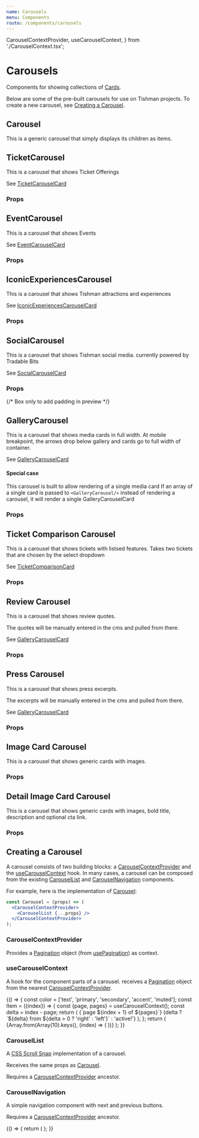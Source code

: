 ```yaml
---
name: Carousels
menu: Components
route: /components/carousels
---
```


  CarouselContextProvider,
  useCarouselContext,
} from './CarouselContext.tsx';

# Carousels

Components for showing collections of [Cards](card).

Below are some of the pre-built carousels for use on Tishman projects.
To create a new carousel, see [Creating a Carousel].

## Carousel

This is a generic carousel that simply displays its children as items.

<Props of={CarouselList} />

<Playground>
  <Carousel color="background" gap="5%" autoSize="90%" initialPage={3}>
    <Text p={5} bg="primary" children="item 1" />
    <Text p={5} bg="secondary" children="item 2" />
    <Text p={5} bg="muted" children="item 3" />
    <Text p={5} bg="accent" children="item 4" />
    <Text p={5} bg="accentSecondary" children="item 5" />
  </Carousel>
</Playground>

## TicketCarousel

This is a carousel that shows Ticket Offerings

See [TicketCarouselCard](/components/carousel-cards#ticketcarouselcard)

### Props

<Props of={TicketCarousel} />

<Playground>
  <TicketCarousel
    data={[
      {
        src: getMockFluidImage({width: 290, height: 263}).childImageSharp.fluid,
        title: 'General Admission',
        description:
          'Take a spin on The Rink at Rockefeller Center this upcoming season. Your General Admission ticket guarantees your spot on the ice on the date and time you select.',
        label: 'Buy Tickets',
        price: '$39',
        href: '#',
      },
      {
        src: getMockFluidImage({width: 290, height: 263}).childImageSharp.fluid,
        title: 'VIP Access',
        description:
          'Elevate your skating experience with VIP Access. You’ll enjoy expedited entry and access to our cozy, indoor Art Deco Lounge that provides a comfortable spot to relax and warm up before or after your skate.',
        label: 'Buy Tickets',
        price: '$39',
        href: '#',
      },
      {
        src: getMockFluidImage({width: 290, height: 263}).childImageSharp.fluid,
        title: 'VIP Flex Pass',
        description:
          'Experience VIP Access—with the flexibility to arrive at any time on the date of your ticket. You also have access to the perks of our Art Deco Lounge to make your experience even more enjoyable.',
        label: 'Buy Tickets',
        price: '$39',
        href: '#',
      },
      {
        src: getMockFluidImage({width: 290, height: 263}).childImageSharp.fluid,
        title: 'Seasonal Membership',
        description:
          'Secure a coveted membership and enjoy skating, and priority access to events and activities, at The Rink all season long.',
        label: 'Buy Tickets',
        price: '$39',
        href: '#',
      },
      {
        src: getMockFluidImage({width: 290, height: 263}).childImageSharp.fluid,
        title: 'Group Sales',
        description:
          'The more the merrier. We have special rates for groups of 20 or more.',
        label: 'Buy Tickets',
        price: '$39',
        href: '#',
      },
    ]}
  />
</Playground>

## EventCarousel

This is a carousel that shows Events

See [EventCarouselCard](/components/carousel-cards#eventCarouselCard)

### Props

<Props of={TicketCarousel} />

<Playground>
  <EventCarousel
    seeAllLink="/events/"
    seeAllText="View All Events"
    data={[
      {
        fluid: getMockFluidImage({width: 276, height: 388}).childImageSharp
          .fluid,
        category: 'Kids',
        title: "Rock Center Kid's Dress Up",
        formattedStartDateTime: 'April 4',
        time: '2pm',
        location: {title: '30 Rockefeller'},
        href: '#',
      },
      {
        fluid: getMockFluidImage({width: 276, height: 388}).childImageSharp
          .fluid,
        category: 'Kids',
        title: "Rock Center Kid's Dress Up",
        formattedStartDateTime: 'April 4',
        time: '2pm',
        location: {title: '30 Rockefeller'},
        href: '#',
      },
      {
        fluid: getMockFluidImage({width: 276, height: 388}).childImageSharp
          .fluid,
        category: 'Kids',
        title: "Rock Center Kid's Dress Up",
        formattedStartDateTime: 'April 4',
        time: '2pm',
        location: {title: '30 Rockefeller'},
        href: '#',
      },
      {
        fluid: getMockFluidImage({width: 276, height: 388}).childImageSharp
          .fluid,
        category: 'Kids',
        title: "Rock Center Kid's Dress Up",
        formattedStartDateTime: 'April 4',
        time: '2pm',
        location: {title: '30 Rockefeller'},
        href: '#',
      },
      {
        fluid: getMockFluidImage({width: 276, height: 388}).childImageSharp
          .fluid,
        category: 'Kids',
        title: "Rock Center Kid's Dress Up",
        formattedStartDateTime: 'April 4',
        time: '2pm',
        location: {title: '30 Rockefeller'},
        href: '#',
      },
      {
        fluid: getMockFluidImage({width: 276, height: 388}).childImageSharp
          .fluid,
        category: 'Kids',
        title: "Rock Center Kid's Dress Up",
        formattedStartDateTime: 'April 4',
        time: '2pm',
        location: {title: '30 Rockefeller'},
        href: '#',
      },
    ]}
  />
</Playground>

## IconicExperiencesCarousel

This is a carousel that shows Tishman attractions and experiences

See [IconicExperiencesCarouselCard](/components/carousel-cards#iconicexperiencescarouselcard)

### Props

<Props of={IconicExperiencesCarousel} />

<Playground>
  <IconicExperiencesCarousel
    title={'Iconic experiences.'}
    link={{url: '#', label: 'Explore Them All'}}
    data={[
      {
        title: 'Top of the Rock',
        description: 'Take in 360-degree views of the NYC skyline',
        fluid: getMockFluidImage({width: 320, height: 450}).childImageSharp
          .fluid,
        alt: 'alt text',
        url: '/',
      },
      {
        title: 'The Rink',
        description:
          'Skate under the Christmas Tree and the Prometheus statue.',
        fluid: getMockFluidImage({width: 320, height: 450}).childImageSharp
          .fluid,
        alt: 'alt text',
        url: '/',
      },
      {
        title: 'Rockefeller Center Tour',
        description: 'A unique look at a place unlike any other.',
        fluid: getMockFluidImage({width: 320, height: 450}).childImageSharp
          .fluid,
        alt: 'alt text',
        url: '',
      },
      {
        title: 'Rainbow Room',
        description: 'A timeless setting for private and special events.',
        fluid: getMockFluidImage({width: 320, height: 450}).childImageSharp
          .fluid,
        alt: 'alt text',
        url: '/',
      },
    ]}
  />
</Playground>

## SocialCarousel

This is a carousel that shows Tishman social media. currently powered by Tradable Bits

See [SocialCarouselCard](/components/carousel-cards#SocialCarouselCard)

### Props

<Props of={SocialCarousel} />

<Playground>
  {/* Box only to add padding in preview */}
  <Box sx={{pt: 3, pb: 5}}>
    <SocialCarousel
      cards={[
        {
          image: getMockFluidImage({width: 320, height: 320}).childImageSharp
            .fluid.src,
          caption: 'social media caption',
          url: 'http://twitter.com/15949204/status/image-status',
        },
        {
          image: getMockFluidImage({width: 320, height: 320}).childImageSharp
            .fluid.src,
          caption: 'social media caption',
          url: 'http://twitter.com/15949204/status/image-status',
        },
        {
          image: getMockFluidImage({width: 320, height: 320}).childImageSharp
            .fluid.src,
          caption: 'social media caption',
          url: 'http://twitter.com/15949204/status/image-status',
        },
        {
          image: getMockFluidImage({width: 320, height: 320}).childImageSharp
            .fluid.src,
          caption: 'social media caption',
          url: 'http://twitter.com/15949204/status/image-status',
        },
      ]}
    />
  </Box>
</Playground>

## GalleryCarousel

This is a carousel that shows media cards in full width.
At mobile breakpoint, the arrows drop below gallery and
cards go to full width of container.

See [GalleryCarouselCard](/components/carousel-cards#GalleryCarouselCard)

#### Special case

This carousel is built to allow rendering of a single media card
If an array of a single card is passed to `<GalleryCarousel/>`
instead of rendering a carousel, it will render a single GalleryCarouselCard

### Props

<Props of={GalleryCarousel} />

<Playground>
  <GalleryCarousel
    // TODO: ADD A TISHMAN VIDEO
    cards={[
      {
        fluid: getMockFluidImage({width: 1280, height: 680}).childImageSharp
          .fluid,
        caption: 'Optional image 1 Caption',
        alt: 'Mock image 1 alt',
      },
      {
        movieUrl:
          'http://commondatastorage.googleapis.com/gtv-videos-bucket/sample/ForBiggerFun.mp4',
        caption: 'TODO: ADD A TISHMAN VIDEO',
      },
      {
        fluid: getMockFluidImage({width: 1280, height: 680}).childImageSharp
          .fluid,
        caption: 'Optional image 2 Caption',
        alt: 'Mock image 2 alt',
      },
      {
        movieUrl:
          'http://commondatastorage.googleapis.com/gtv-videos-bucket/sample/ForBiggerFun.mp4',
        caption: 'TODO: ADD A TISHMAN VIDEO',
      },
    ]}
  />
</Playground>

## Ticket Comparison Carousel

This is a carousel that shows tickets with listsed features. Takes two tickets that are
chosen by the select dropdown

See [TicketComparisonCard](/components/carousel-cards#TicketComparisonCard)

### Props

<Props of={TicketComparisonCarousel} />

<Playground>
  <TicketComparisonCarousel
    tickets={[
      {
        src: getMockFluidImage({width: 316, height: 212}).childImageSharp.fluid,
        title: 'Top of the Rock General Admission',
        label: 'Buy Tickets',
        price: '$39',
        url: '#',
        ticketFeatures: {
          admission: true,
          views: true,
          levels: true,
          timeLimit: true,
        },
      },
      {
        src: getMockFluidImage({width: 316, height: 212}).childImageSharp.fluid,
        title: 'Top of the Rock VIP Access Pass',
        label: 'Buy Tickets',
        price: '$39',
        url: '#',
        ticketFeatures: {
          admission: true,
          views: true,
          levels: true,
          timeLimit: true,
          entry: true,
          elevator: true,
          merchandise: true,
          schedule: true,
        },
      },
      {
        src: getMockFluidImage({width: 316, height: 212}).childImageSharp.fluid,
        title: 'CityPASS',
        label: 'Buy Tickets',
        price: '$39',
        url: '#',
        ticketFeatures: {
          admission: true,
          views: true,
          levels: true,
          timeLimit: true,
          visit: true,
          save: true,
          valid: true,
        },
      },
      {
        src: getMockFluidImage({width: 316, height: 212}).childImageSharp.fluid,
        title: 'C3',
        label: 'Buy Tickets',
        price: '$39',
        url: '#',
        ticketFeatures: {
          admission: true,
          views: true,
          levels: true,
          timeLimit: true,
          valid: true,
          choice: true,
          saveUpTo: true,
        },
      },
    ]}
    featureList={{
      admission: 'Admission to Top of the Rock.',
      views: '360-degree unobstructed views.',
      levels: '3 levels of indoor and outdoor observation decks.',
      timeLimit:
        'No time limit––stay as long as you like during operating hours.',
      entry: 'Immediate entry, even if sold out.',
      elevator: 'Priority elevator access.',
      merchandise: '20% Off Top of the Rock merchandise.',
      schedule: 'Schedule your date, come anytime.',
      visit:
        'Visit 6 NYC attractions, including Top of the Rock Observation Deck.',
      save: 'Save 42%.',
      valid: 'Valid for 30 days.',
      choice:
        'Have your choice of 3 out of 12 top NYC attractions, including Top of the Rock Observation Deck, to visit over a 9-day period.',
      saveUpTo: 'Save up to 30%.',
    }}
  />
</Playground>

## Review Carousel

This is a carousel that shows review quotes.

The quotes will be manually entered in the cms and pulled from there.

See [GalleryCarouselCard](/components/carousel-cards#GalleryCarouselCard)

### Props

<Props of={ReviewCarousel} />

<Playground>
  <ReviewCarousel
    cards={[
      {
        quote:
          'Stunning views over the park and the city, with some good information on the way up about the building of the centre.',
        author: 'Amy M',
      },
      {
        quote:
          'Stunning views over the park and the city, with some good information on the way up about the building of the centre.',
        author: 'Amy M',
      },
      {
        quote:
          'Stunning views over the park and the city, with some good information on the way up about the building of the centre.',
        author: 'Amy M',
      },
    ]}
  />
</Playground>

## Press Carousel

This is a carousel that shows press excerpts.

The excerpts will be manually entered in the cms and pulled from there.

See [GalleryCarouselCard](/components/carousel-cards#GalleryCarouselCard)

### Props

<Props of={PressCarousel} />

<Playground>
  <PressCarousel
    cards={[
      {
        excerpt:
          'Stunning views over the park and the city, with some good information on the way up about the building of the centre.',
        source: 'NYCGo.com',
        links: [
          {
            label: 'Read full article',
            url: '#',
          },
        ],
      },
      {
        excerpt:
          'Stunning views over the park and the city, with some good information on the way up about the building of the centre.',
        source: 'Food & Wine',
      },
      {
        excerpt:
          'Stunning views over the park and the city, with some good information on the way up about the building of the centre.',
        source: 'Zagat',
        links: [
          {
            label: 'Read full article',
            url: '#',
          },
        ],
      },
      {
        excerpt:
          'Stunning views over the park and the city, with some good information on the way up about the building of the centre.',
        source: 'Conde Nast Traveler',
      },
      {
        excerpt:
          'Stunning views over the park and the city, with some good information on the way up about the building of the centre.',
        source: 'Brides',
        links: [
          {
            label: 'Read full article',
            url: '#',
          },
        ],
      },
      {
        excerpt:
          'Stunning views over the park and the city, with some good information on the way up about the building of the centre.',
        source: 'Beyond Times Square',
      },
    ]}
  />
</Playground>

## Image Card Carousel

This is a carousel that shows generic cards with images.

### Props

<Props of={ImageCardCarousel} />

<Playground>
  <ImageCardCarousel
    carouselTitleSx={{
      fontSize: 7,
    }}
    title="Shopping"
    seeAllLink={{
      url: '/shopping/all/',
      label: 'See All Shopping',
    }}
    data={[
      {
        alt: 'A cool photo',
        title: 'Cole Haan',
        fluid: getMockFluidImage({width: 290, height: 390, usePhoto: true})
          .childImageSharp.fluid,
        href: 'https://www.colehaan.com/',
      },
      {
        alt: 'A cool photo',
        title: 'Aldo',
        description: 'Find your style at Aldo',
        fluid: getMockFluidImage({width: 290, height: 390, usePhoto: true})
          .childImageSharp.fluid,
        href: 'https://www.aldoshoes.com/',
      },
      {
        alt: 'Aritzia',
        title: 'Aritzia',
        description: "They're handbags, not purses.",
        fluid: getMockFluidImage({width: 290, height: 390, usePhoto: true})
          .childImageSharp.fluid,
        href: 'https://www.aritzia.com/',
      },
      {
        alt: 'Meeting of the Minds',
        title: 'Meeting of the Minds',
        description:
          "Yes, this is apparently a retail store. What it sells is anybody's guess",
        fluid: getMockFluidImage({width: 290, height: 390, usePhoto: true})
          .childImageSharp.fluid,
      },
      {
        alt: 'Walmart',
        title: 'Walmart',
        description: 'Nah, this would never be at 30 Rock, right?',
        fluid: getMockFluidImage({width: 290, height: 390, usePhoto: true})
          .childImageSharp.fluid,
      },
    ]}
  />
</Playground>

## Detail Image Card Carousel

This is a carousel that shows generic cards with images, bold title, description and optional cta link.

### Props

<Props of={DetailImageCardCarousel} />

<Playground>
  <DetailImageCardCarousel
    carouselTitleSx={{
      fontSize: 7,
    }}
    data={[
      {
        alt: 'A cool photo',
        title: 'Cole Haan',
        fluid: getMockFluidImage({width: 290, height: 390, usePhoto: true})
          .childImageSharp.fluid,
        link: {
          label: 'Explore',
          url: '#',
        },
      },
      {
        alt: 'A cool photo',
        title: 'Aldo',
        description: 'Find your style at Aldo',
        fluid: getMockFluidImage({width: 290, height: 390, usePhoto: true})
          .childImageSharp.fluid,
        link: {
          label: 'Explore',
          url: '#',
        },
      },
      {
        alt: 'Aritzia',
        title: 'Aritzia',
        description: "They're handbags, not purses.",
        fluid: getMockFluidImage({width: 290, height: 390, usePhoto: true})
          .childImageSharp.fluid,
        link: {
          label: 'Explore',
          url: '#',
        },
      },
      {
        alt: 'Meeting of the Minds',
        title: 'Meeting of the Minds',
        description:
          "Yes, this is apparently a retail store. What it sells is anybody's guess",
        fluid: getMockFluidImage({width: 290, height: 390, usePhoto: true})
          .childImageSharp.fluid,
        link: {
          label: 'Explore',
          url: '#',
        },
      },
      {
        alt: 'Walmart',
        title: 'Walmart',
        description: 'Nah, this would never be at 30 Rock, right?',
        fluid: getMockFluidImage({width: 290, height: 390, usePhoto: true})
          .childImageSharp.fluid,
        link: {
          label: 'Explore',
          url: '#',
        },
      },
    ]}
  />
</Playground>

## Creating a Carousel

A carousel consists of two building blocks: a [CarouselContextProvider]
and the [useCarouselContext] hook. In many cases, a carousel can be composed
from the existing [CarouselList] and [CarouselNavigation] components.

For example, here is the implementation of [Carousel]:

```jsx
const Carousel = (props) => (
  <CarouselContextProvider>
    <CarouselList {...props} />
  </CarouselContextProvider>
);
```

### CarouselContextProvider

Provides a [Pagination] object (from [usePagination]) as context.

### useCarouselContext

A hook for the component parts of a carousel. receives a [Pagination]
object from the nearest [CarouselContextProvider].

<Playground>
  {() => {
    const color = ['text', 'primary', 'secondary', 'accent', 'muted'];
    const Item = ({index}) => {
      const {page, pages} = useCarouselContext();
      const delta = index - page;
      return (
        <Box py={9} bg={color[index % color.length]} sx={{textAlign: 'center'}}>
          <Text>{`page ${index + 1} of ${pages}`}</Text>
          <Text>
            {delta
              ? `${delta} from ${delta > 0 ? 'right' : 'left'}`
              : 'active!'}
          </Text>
        </Box>
      );
    };
    return (
      <CarouselContextProvider>
        <CarouselNavigation />
        <CarouselList
          __debug
          color="background"
          gap={0}
          autoSize="max(20%, 180px)"
          maxWidth="max(20%, 180px)"
        >
          {Array.from(Array(10).keys(), (index) => (
            <Item key={index} index={index} />
          ))}
        </CarouselList>
      </CarouselContextProvider>
    );
  }}
</Playground>

### CarouselList

A [CSS Scroll Snap] implementation of a carousel.

Receives the same props as [Carousel].

Requires a [CarouselContextProvider] ancestor.

### CarouselNavigation

A simple navigation component with next and previous buttons.

Requires a [CarouselContextProvider] ancestor.

<Playground>
  {() => {
    return (
      <CarouselContextProvider>
        <CarouselNavigation />
        <CarouselList color="background" gap={0} autoSize="100%">
          <Text p={9} bg="primary" children="item 1" />
          <Text p={9} bg="secondary" children="item 2" />
          <Text p={9} bg="muted" children="item 3" />
          <Text p={9} bg="accent" children="item 4" />
          <Text p={9} bg="accentSecondary" children="item 5" />
        </CarouselList>
      </CarouselContextProvider>
    );
  }}
</Playground>

[card]: https://theme-ui.com/components/card
[css scroll snap]: https://developer.mozilla.org/en-US/docs/Web/CSS/CSS_Scroll_Snap
[usepagination]: /hooks/use-pagination
[pagination]: /hooks/use-pagination#pagestate
[creating a carousel]: #creating-a-carousel
[carousel]: #carousel
[carouselcontextprovider]: #carouselcontextprovider
[carousellist]: #carousellist
[carouselnavigation]: #carouselnavigation
[usecarouselcontext]: #usecarouselcontext
